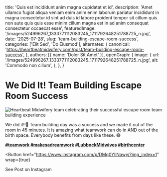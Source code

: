 
  title: 'Quis est incididunt anim magna cupidatat et id',
  description: 'Amet ullamco fugiat aliqua veniam enim anim enim laborum pariatur incididunt in magna consectetur id sint ad duis id labore proident tempor sit cillum quis non aute quis quis esse minim cillum magna est in ad anim consequat consectetur occaecat esse',
  featuredImage: '/images/524996267_1333771112083245_1711792648251788725_n.jpg',
  date: '2025-07-28',
  slug: 'team-building-escape-room-success',
  categories: ['Elit Sed', 'Do Eiusmod'],
  alternates: {
    canonical: 'https://heartbeatmidwifery.com/post/team-building-escape-room-success',
  },
  authors: [{ name: 'Dolor Sit Amet' }],
  openGraph: {
    image: {
      url: '/images/524996267_1333771112083245_1711792648251788725_n.jpg',
      alt: 'Commodo non cillum',
    },
  },
}

# We Did It! Team Building Escape Room Success

<Image
  src="/images/524996267_1333771112083245_1711792648251788725_n.jpg"
  size="large"
  wrap={true}
  alt="Heartbeat Midwifery team celebrating their successful escape room team building experience"
/>

We did it!!🎉 Team building day was a success and we made it out of the room in 45 minutes. It is amazing what teamwork can do in AND out of the birth space. Everybody benefits from days like these. 😅

**[#teamwork](https://www.instagram.com/explore/tags/teamwork/) [#makesadreamwork](https://www.instagram.com/explore/tags/makesadreamwork/) [#LubbockMidwives](https://www.instagram.com/explore/tags/lubbockmidwives/) [#birthcenter](https://www.instagram.com/explore/tags/birthcenter/)**

<Button
  href="https://www.instagram.com/p/DMq0YllNawy/?img_index=1"
  wrap={true}
>
  See Post on Instagram
</Button>
